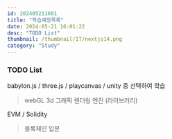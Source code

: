 ```yaml
---
id: 202405211601
title: "학습예정목록"
date: 2024-05-21 16:01:22
desc: "TODO List"
thumbnail: /thumbnail/IT/nextjs14.png
category: "Study"
---
```

### TODO List

babylon.js / three.js / playcanvas / unity 중 선택하여 학습

> webGL 3d 그래픽 렌더링 엔진 (라이브러리)

EVM / Solidity

> 블록체인 입문